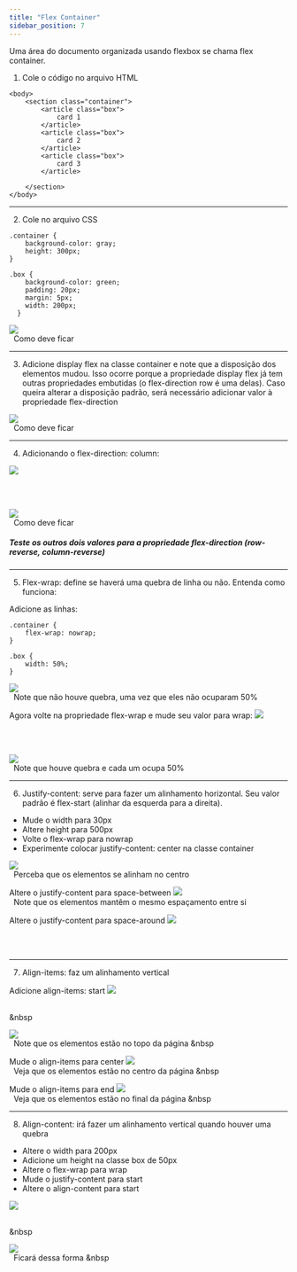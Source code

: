 ```yaml
---
title: "Flex Container"
sidebar_position: 7
---
```


Uma área do documento organizada usando flexbox se chama flex container.

1. Cole o código no arquivo HTML

```
<body>
    <section class="container">
        <article class="box">
            card 1
        </article>
        <article class="box">
            card 2
        </article>
        <article class="box">
            card 3
        </article>

    </section>
</body>
```

---

2. Cole no arquivo CSS

```
.container {
    background-color: gray;
    height: 300px;
}

.box {
    background-color: green;
    padding: 20px;
    margin: 5px;
    width: 200px;
  }
```

![](./assets/image2.png)  
&nbsp;
Como deve ficar
&nbsp;

---

3. Adicione display flex na classe container e note que a disposição dos elementos mudou. Isso ocorre porque a propriedade display flex já tem outras propriedades embutidas (o flex-direction row é uma delas). Caso queira alterar a disposição padrão, será necessário adicionar valor à propriedade flex-direction

![](./assets/image4.png)  
&nbsp;
Como deve ficar
&nbsp;

---

4. Adicionando o flex-direction: column:

![](./assets/image5.png)  
&nbsp;

&nbsp;

![](./assets/image6.png)  
&nbsp;
Como deve ficar
&nbsp;

##### Teste os outros dois valores para a propriedade flex-direction (row-reverse, column-reverse)

---

5. Flex-wrap: define se haverá uma quebra de linha ou não. Entenda como funciona:

Adicione as linhas:

```
.container {
    flex-wrap: nowrap;
}
```

```
.box {
    width: 50%;
}
```

![](./assets/image8.png)  
&nbsp;
Note que não houve quebra, uma vez que eles não ocuparam 50%
&nbsp;

Agora volte na propriedade flex-wrap e mude seu valor para wrap:
![](./assets/image9.png)  
&nbsp;

&nbsp;

![](./assets/image10.png)  
&nbsp;
Note que houve quebra e cada um ocupa 50%
&nbsp;

---

6. Justify-content: serve para fazer um alinhamento horizontal. Seu valor padrão é flex-start (alinhar da esquerda para a direita).

- Mude o width para 30px
- Altere height para 500px
- Volte o flex-wrap para nowrap
- Experimente colocar justify-content: center na classe container

![](./assets/image12.png)  
&nbsp;
Perceba que os elementos se alinham no centro
&nbsp;

Altere o justify-content para space-between
![](./assets/image13.jpg)  
&nbsp;
Note que os elementos mantêm o mesmo espaçamento entre si
&nbsp;

Altere o justify-content para space-around
![](./assets/image14.png)  
&nbsp;

&nbsp;

---

7. Align-items: faz um alinhamento vertical

Adicione align-items: start
![](./assets/image15.png)  
&nbsp;

&nbsp

![](./assets/image16.png)  
&nbsp;
Note que os elementos estão no topo da página
&nbsp

Mude o align-items para center
![](./assets/image17.png)  
&nbsp;
Veja que os elementos estão no centro da página
&nbsp

Mude o align-items para end
![](./assets/image18.png)  
&nbsp;
Veja que os elementos estão no final da página
&nbsp

---

8. Align-content: irá fazer um alinhamento vertical quando houver uma quebra

- Altere o width para 200px
- Adicione um height na classe box de 50px
- Altere o flex-wrap para wrap
- Mude o justify-content para start
- Altere o align-content para start

![](./assets/image19.png)  
&nbsp;

&nbsp

![](./assets/image20.png)  
&nbsp;
Ficará dessa forma
&nbsp
